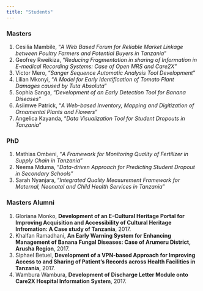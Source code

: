```yaml
---
title: "Students"
---
```


### Masters
1. Cesilia Mambile, "*A Web Based Forum for Reliable Market Linkage between Poultry Farmers and Potential Buyers in Tanzania*"
2. Geofrey Rweikiza, "*Reducing Fragmentation in sharing of Information in E-medical Recording Systems: Case of Open MRS and Care2X*"
3. Victor Mero, "*Sanger Sequence Automatic Analysis Tool Development*"
4. Lilian Mkonyi, "*A Model for Early Identification of Tomato Plant Damages caused by Tuta Absoluta*"
5. Sophia Sanga, "*Development of an Early Detection Tool for Banana Diseases*"
6. Asiimwe Patrick, "*A Web-based Inventory, Mapping and Digitization of Ornamental Plants and Flowers*" 
7. Angelica Kayanda, "*Data Visualization Tool for Student Dropouts in Tanzania*"

### PhD
1. Mathias Ombeni, "*A Framework for Monitoring Quality of Fertilizer in Supply Chain in Tanzania*"
2. Neema Mduma, "*Data-driven Approach for Predicting Student Dropout in Secondary Schools*"
3. Sarah Nyanjara, "*Integrated Quality Measurement Framework for Maternal, Neonatal and Child Health Services in Tanzania*"

### Masters Alumni

1. Gloriana Monko, **Development of an E-Cultural Heritage Portal for Improving Acquisition and Accessibility of Cultural Heritage Infromation: A Case study of Tanzania**, 2017.
2. Khalfan Ramadhani, **An Early Warning System for Enhancing Management of 
Banana Fungal Diseases: Case of Arumeru District, Arusha Region**, 2017.
3. Siphael Betuel, **Development of a VPN-based Approach for Improving
Access to and Sharing of Patient's Records across Health Facilities in Tanzania**, 2017.
4. Wambura Wambura, **Development of Discharge Letter Module onto Care2X Hospital Information System**, 2017.

